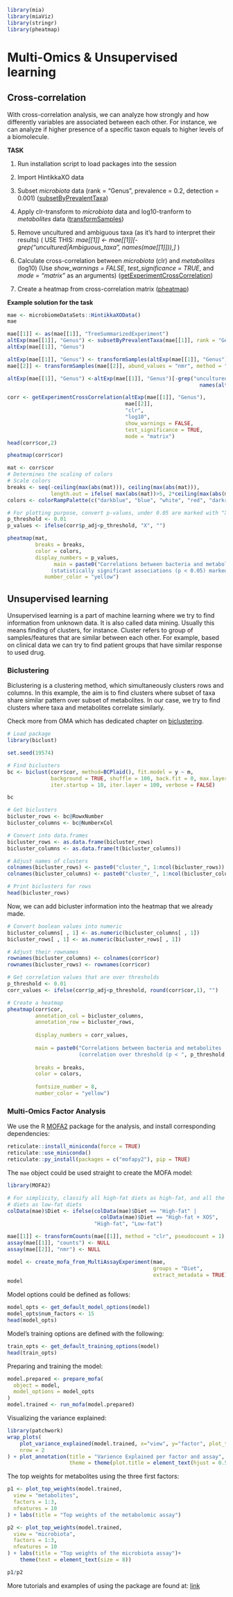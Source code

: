 ```r
library(mia)
library(miaViz)
library(stringr)
library(pheatmap)
```

# Multi-Omics & Unsupervised learning

## Cross-correlation

With cross-correlation analysis, we can analyze how strongly and how differently variables 
are associated between each other. For instance, we can analyze if higher presence of a 
specific taxon equals to higher levels of a biomolecule.

**TASK**

1. Run installation script to load packages into the session

2. Import HintikkaXO data

3. Subset _microbiota_ data (rank = "Genus", prevalence = 0.2, detection = 0.001) ([subsetByPrevalentTaxa](https://microbiome.github.io/OMA/differential-abundance.html#prevalence-filtering))

4. Apply clr-transform to _microbiota_ data and log10-tranform to _metabolites_ data ([transformSamples](https://microbiome.github.io/OMA/taxonomic-information.html#data-transformation))

5. Remove uncultured and ambiguous taxa (as it's hard to interpret their results) ( USE THIS: _mae[[1]] <- mae[[1]][-grep("uncultured|Ambiguous_taxa", names(mae[[1]])),]_ )

5. Calculate cross-correlation between _microbiota_ (clr) and _metabolites_ (log10) (Use _show_warnings = FALSE_, _test_significance = TRUE_, and _mode = "matrix"_ as an arguments)
([getExperimentCrossCorrelation](https://microbiome.github.io/OMA/multi-assay_analyses.html#multi-assay_analyses))

6. Create a heatmap from cross-correlation matrix ([pheatmap](https://microbiome.github.io/OMA/microbiome-community.html#composition-heatmap))


**Example solution for the task**

```r
mae <- microbiomeDataSets::HintikkaXOData()
mae
```

```r
mae[[1]] <- as(mae[[1]], "TreeSummarizedExperiment")
altExp(mae[[1]], "Genus") <- subsetByPrevalentTaxa(mae[[1]], rank = "Genus", prevalence = 0.2, detection = 0.001)
altExp(mae[[1]], "Genus")
```

```r
altExp(mae[[1]], "Genus") <- transformSamples(altExp(mae[[1]], "Genus"), method = "clr", pseudocount = 1)
mae[[2]] <- transformSamples(mae[[2]], abund_values = "nmr", method = "log10")
```

```r
altExp(mae[[1]], "Genus") <-altExp(mae[[1]], "Genus")[-grep("uncultured|Ambiguous_taxa", 
                                                              names(altExp(mae[[1]], "Genus"))),]
```


```r
corr <- getExperimentCrossCorrelation(altExp(mae[[1]], "Genus"), 
                                      mae[[2]], 
                                      "clr", 
                                      "log10", 
                                      show_warnings = FALSE,
                                      test_significance = TRUE,
                                      mode = "matrix")
head(corr$cor,2)
```

```r
pheatmap(corr$cor)
```

```r
mat <- corr$cor
# Determines the scaling of colors
# Scale colors
breaks <- seq(-ceiling(max(abs(mat))), ceiling(max(abs(mat))), 
              length.out = ifelse( max(abs(mat))>5, 2*ceiling(max(abs(mat))), 10 ) )
colors <- colorRampPalette(c("darkblue", "blue", "white", "red", "darkred"))(length(breaks)-1)

# For plotting purpose, convert p-values, under 0.05 are marked with "X"
p_threshold <- 0.01
p_values <- ifelse(corr$p_adj<p_threshold, "X", "")

pheatmap(mat,
         breaks = breaks,
         color = colors,
         display_numbers = p_values,
               main = paste0("Correlations between bacteria and metabolites 
              (statistically significant associations (p < 0.05) marked with X)"),
            number_color = "yellow")
```

## Unsupervised learning
Unsupervised learning is a part of machine learning where we try to find information
from unknown data. It is also called data mining. Usually this means finding of
clusters, for instance. Cluster refers to group of samples/features that are similar
between each other. For example, based on clinical data we can try to find patient 
groups that have similar response to used drug.

### Biclustering

Biclustering is a clustering method, which simultaneously clusters rows and columns.
In this example, the aim is to find clusters where subset of taxa share similar
pattern over subset of metabolites. In our case, we try to find clusters where 
taxa and metabolites correlate similarly. 

Check more from OMA which has dedicated chapter on 
[biclustering](https://microbiome.github.io/OMA/biclustering.html). 


```r
# Load package
library(biclust)

set.seed(19574)

# Find biclusters
bc <- biclust(corr$cor, method=BCPlaid(), fit.model = y ~ m, 
              background = TRUE, shuffle = 100, back.fit = 0, max.layers = 10, 
              iter.startup = 10, iter.layer = 100, verbose = FALSE)

bc
```

```r
# Get biclusters
bicluster_rows <- bc@RowxNumber
bicluster_columns <- bc@NumberxCol

# Convert into data.frames
bicluster_rows <- as.data.frame(bicluster_rows)
bicluster_columns <- as.data.frame(t(bicluster_columns))

# Adjust names of clusters
colnames(bicluster_rows) <- paste0("cluster_", 1:ncol(bicluster_rows))
colnames(bicluster_columns) <- paste0("cluster_", 1:ncol(bicluster_columns))

# Print biclusters for rows
head(bicluster_rows)
```

Now, we can add bicluster information into the heatmap that we already made.

```r
# Convert boolean values into numeric
bicluster_columns[ , 1] <- as.numeric(bicluster_columns[ , 1])
bicluster_rows[ , 1] <- as.numeric(bicluster_rows[ , 1])

# Adjust their rownames
rownames(bicluster_columns) <- colnames(corr$cor)
rownames(bicluster_rows) <- rownames(corr$cor)

# Get correlation values that are over thresholds
p_threshold <- 0.01
corr_values <- ifelse(corr$p_adj<p_threshold, round(corr$cor,1), "")

# Create a heatmap
pheatmap(corr$cor,
         annotation_col = bicluster_columns, 
         annotation_row = bicluster_rows,
         
         display_numbers = corr_values,
   
         main = paste0("Correlations between bacteria and metabolites 
                       (correlation over threshold (p < ", p_threshold,") marked)"),
         
         breaks = breaks,
         color = colors, 
   
         fontsize_number = 8, 
         number_color = "yellow")
```

### Multi-Omics Factor Analysis

We use the R [MOFA2](https://biofam.github.io/MOFA2/installation.html) package
for the analysis, and install corresponding dependencies:

```r
reticulate::install_miniconda(force = TRUE)
reticulate::use_miniconda()
reticulate::py_install(packages = c("mofapy2"), pip = TRUE)
```

The `mae` object could be used straight to create the MOFA model:

```r
library(MOFA2)

# For simplicity, classify all high-fat diets as high-fat, and all the low-fat 
# diets as low-fat diets
colData(mae)$Diet <- ifelse(colData(mae)$Diet == "High-fat" | 
                              colData(mae)$Diet == "High-fat + XOS", 
                            "High-fat", "Low-fat")

mae[[1]] <- transformCounts(mae[[1]], method = "clr", pseudocount = 1)
assay(mae[[1]], "counts") <- NULL
assay(mae[[2]], "nmr") <- NULL

model <- create_mofa_from_MultiAssayExperiment(mae,
                                               groups = "Diet", 
                                               extract_metadata = TRUE)
model
```

Model options could be defined as follows:

```r
model_opts <- get_default_model_options(model)
model_opts$num_factors <- 15
head(model_opts)
```

Model's training options are defined with the following:

```r
train_opts <- get_default_training_options(model)
head(train_opts)
```

Preparing and training the model:

```r
model.prepared <- prepare_mofa(
  object = model,
  model_options = model_opts
)
model.trained <- run_mofa(model.prepared)
```

Visualizing the variance explained:

```r
library(patchwork)
wrap_plots(
    plot_variance_explained(model.trained, x="view", y="factor", plot_total = T),
    nrow = 2
) + plot_annotation(title = "Varience Explained per factor and assay",
                    theme = theme(plot.title = element_text(hjust = 0.5)))

```

The top weights for metabolites using the three first factors:

```r
p1 <- plot_top_weights(model.trained,
  view = "metabolites",
  factors = 1:3,
  nfeatures = 10
) + labs(title = "Top weights of the metabolomic assay")

p2 <- plot_top_weights(model.trained,
  view = "microbiota",
  factors = 1:3,
  nfeatures = 10
) + labs(title = "Top weights of the microbiota assay")+
    theme(text = element_text(size = 8))

p1/p2
```

More tutorials and examples of using the package are found at: [link](https://biofam.github.io/MOFA2/tutorials.html)